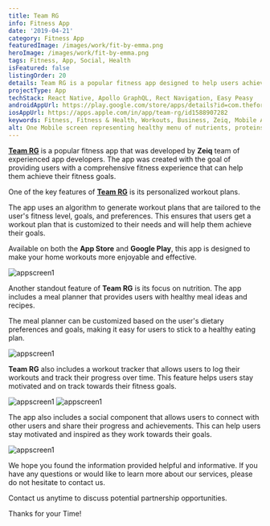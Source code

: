 ```yaml
---
title: Team RG
info: Fitness App
date: '2019-04-21'
category: Fitness App
featuredImage: /images/work/fit-by-emma.png
heroImage: /images/work/fit-by-emma.png
tags: Fitness, App, Social, Health
isFeatured: false
listingOrder: 20
details: Team RG is a popular fitness app designed to help users achieve their fitness goals. The app uses an algorithm to generate workout plans that are tailored to the user's fitness level, goals, and preferences.  The app is available for download on the Google Play Store.
projectType: App
techStack: React Native, Apollo GraphQL, Rect Navigation, Easy Peasy
androidAppUrl: https://play.google.com/store/apps/details?id=com.thefore.TeamRg&hl=en&gl=US
iosAppUrl: https://apps.apple.com/in/app/team-rg/id1588907282
keywords: Fitness, Fitness & Health, Workouts, Business, Zeiq, Mobile Application
alt: One Mobile screen representing healthy menu of nutrients, proteins etc and other Mobile screen representing a lady gym coach with dumbles.
---
```


**[Team RG](https://play.google.com/store/apps/details?id=com.thefore.TeamRg&hl=en&gl=US)** is a popular fitness app that was developed by **Zeiq** team of experienced app developers. The app was created with the goal of providing users with a comprehensive fitness experience that can help them achieve their fitness goals.

One of the key features of **[Team RG](https://play.google.com/store/apps/details?id=com.thefore.TeamRg&hl=en&gl=US)** is its personalized workout plans.

The app uses an algorithm to generate workout plans that are tailored to the user's fitness level, goals, and preferences. This ensures that users get a workout plan that is customized to their needs and will help them achieve their goals.

Available on both the **App Store** and **Google Play**, this app is designed to make your home workouts more enjoyable and effective.

![appscreen1](../images/work/team-rg-screen1.png)

Another standout feature of **Team RG** is its focus on nutrition. The app includes a meal planner that provides users with healthy meal ideas and recipes.

The meal planner can be customized based on the user's dietary preferences and goals, making it easy for users to stick to a healthy eating plan.

![appscreen1](../images/work/team-rg-screen2.png)

**Team RG** also includes a workout tracker that allows users to log their workouts and track their progress over time. This feature helps users stay motivated and on track towards their fitness goals.

![appscreen1](../images/work/team-rg-screen3.png)
![appscreen1](../images/work/team-rg-screen5.png)

The app also includes a social component that allows users to connect with other users and share their progress and achievements. This can help users stay motivated and inspired as they work towards their goals.

![appscreen1](../images/work/team-rg-screen4.png)

We hope you found the information provided helpful and informative. If you have any questions or would like to learn more about our services, please do not hesitate to contact us.

Contact us anytime to discuss potential partnership opportunities.

Thanks for your Time!
